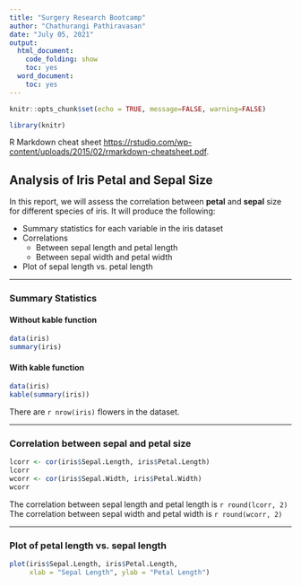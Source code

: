 ---
title: "Surgery Research Bootcamp"
author: "Chathurangi Pathiravasan"
date: "July 05, 2021"
output:
  html_document:
    code_folding: show
    toc: yes
  word_document:
    toc: yes
---

```{r setup, include=FALSE}
knitr::opts_chunk$set(echo = TRUE, message=FALSE, warning=FALSE)
```

```{r libraries, include=FALSE}
library(knitr)
```


R Markdown cheat sheet <https://rstudio.com/wp-content/uploads/2015/02/rmarkdown-cheatsheet.pdf>.



## Analysis of Iris Petal and Sepal Size

In this report, we will assess the correlation between **petal** and **sepal** size for different species of iris.
It will produce the following: 

* Summary statistics for each variable in the iris dataset
* Correlations
    + Between sepal length and petal length 
    + Between sepal width and petal width
* Plot of sepal length vs. petal length 

***

### Summary Statistics

#### Without kable function
```{r summary}
data(iris)
summary(iris)
```

#### With kable function
```{r summary_kable}
data(iris)
kable(summary(iris))
```

There are `r nrow(iris)` flowers in the dataset.

***

### Correlation between sepal and petal size

```{r correlations, echo=TRUE}
lcorr <- cor(iris$Sepal.Length, iris$Petal.Length)
lcorr
wcorr <- cor(iris$Sepal.Width, iris$Petal.Width)
wcorr
```

The correlation between sepal length and petal length is `r round(lcorr, 2)`  
The correlation between sepal width and petal width is `r round(wcorr, 2)`

***

### Plot of petal length vs. sepal length

```{r length_plot, echo=TRUE, fig.height=5, fig.path='Figures/', fig.width=7}
plot(iris$Sepal.Length, iris$Petal.Length,
     xlab = "Sepal Length", ylab = "Petal Length")
```

